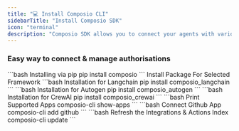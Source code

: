 ```yaml
---
title: "💻 Install Composio CLI"
sidebarTitle: "Install Composio SDK"
icon: "terminal"
description: "Composio SDK allows you to connect your agents with various tools and services. Install the SDK to get started."
---
```


### Easy way to connect & manage authorisations

<Steps>
<Step title="Installing Composio">
  <CodeGroup>
  ```bash Installing via pip
  pip install composio
  ```
  </CodeGroup>
  Install Package For Selected Framework
  <AccordionGroup>
  <Accordion title="Langchain">
    <CodeGroup>
      ```bash Installation for Langchain
      pip install composio_langchain
      ```
    </CodeGroup>
  </Accordion>
  <Accordion title="Autogen">
    <CodeGroup>
      ```bash Installation for Autogen
      pip install composio_autogen
      ```
    </CodeGroup>
  </Accordion>
  <Accordion title="CrewAI">
    <CodeGroup>
      ```bash Installation for CrewAI
      pip install composio_crewai
      ```
    </CodeGroup>
  </Accordion>
  </AccordionGroup>
  </Step>

<Step title="Check Supported Apps">
<CodeGroup>
```bash Print Supported Apps
composio-cli show-apps
```
</CodeGroup>
</Step>
<Step title="Connect Selected App">
<CodeGroup>
```bash Connect Github App
composio-cli add github
```
</CodeGroup>
</Step>
<Step title="Update Actions & Integrations">
<CodeGroup>
```bash Refresh the Integrations & Actions Index
composio-cli update
```
</CodeGroup>
</Step>
</Steps>
